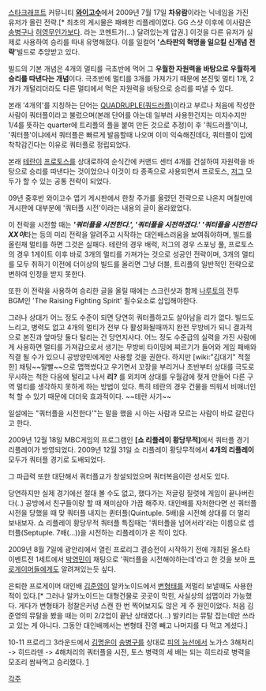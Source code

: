[[스타크래프트]] 커뮤니티 '''[[와이고수]]'''에서 2009년 7월 17일 '''차유람'''이라는 닉네임을 가진 유저가 올린 전략.[* 최초의 게시물은 패배한 리플레이였다. GG 스샷 이후에 이사람은 [[송병구]]나 [[허영무]]인가보다. 라는 코멘트가(...) 달려있는게 압권.] 이것을 다른 유저가 실제로 사용하여 승리를 따내 유명해졌다. 이를 일컬어 ''''스타판의 혁명을 일으킬 신개념 전략''''빌드로 추앙받고 있다.

빌드의 기본 개념은 4개의 멀티를 극초반에 먹어 그 '''우월한 자원력을 바탕으로 우월하게 승리를 따낸다는 개념'''이다. 극초반에 멀티를 3개를 가져가기 때문에 본진및 멀티 1개, 2개가 개털리더라도 다른 멀티에서 먹은 자원력을 바탕으로 승리를 따낼 수 있다. 

본래 '4개의'를 지칭하는 단어는 [http://en.wikipedia.org/wiki/Tuple QUADRUPLE(쿼드러플)]이라고 부르나 처음에 작성한 사람이 쿼터플이라고 불렀으며(본래 단어를 아는데 일부러 사용한건지는 미지수지만 1/4를 뜻하는 quarter에 트리플의 플을 붙여 만든 것으로 추정)이 후 '쿼드러플'이냐, '쿼터플'이냐에서 쿼터플은 빠르게 발음할때 나오며 이미 익숙해진데다, 쿼터플이 입에 착착감긴다는 이유로 쿼터플로 정립되었다.

본래 [[테란]]이 [[프로토스]]를 상대로하여 순식간에 커맨드 센터 4개를 건설하여 자원력을 바탕으로 승리를 따낸다는 것이었으나 이것이 타 종족으로 사용되면서 프로토스, [[저그]] 모두가 할 수 있는 공통 전략이 되었다.

09년 중후반 와이고수 엽기 게시판에서 한창 주가를 올렸던 전략으로 나온지 며칠만에 게시판에 대부분에 '쿼터플 시전'이라는 내용의 글이 올라왔었다.

이 전락을 시전할 때는 ''''''쿼터플을 시전한다.', '쿼터플을 시전하겠다.' '쿼터플을 시전한다 XX야'''''라는 등의 미리 전략을 알려주고 시작하는 대인배스러움을 보여줘야하며, 빌드를 올린채 멀티를 하면 그것은 실패다. 테란의 경우 배럭, 저그의 경우 스포닝 풀, 프로토스의 경우 1게이트 이후 바로 3개의 멀티를 가져가는 것으로 성공인 전략이며, 3개의 멀티를 모두 취하기 이전에 더이상의 빌드를 올리면 그냥 더블, 트리플의 일반적인 전략으로 변하여 인정을 받지 못한다.

또한 이 전략을 사용하여 승리한 글을 올릴 때에는 스크린샷과 함께 [[나루토]]의 전투 BGM인 'The Raising Fighting Spirit' 필수요소로 삽입해야한다.

그러나 상대가 어느 정도 수준이 되면 당연히 쿼터플하고도 살아남을 리가 없다. 빌드도 느리고, 병력도 없고 4개의 멀티가 전부 다 활성화될때까지 완전 무방비가 되니 결과적으로 본진과 앞마당 둘다 털리는 건 당연지사다. 어느 정도 수준급의 실력을 가진 사람에게 사용하면 멀티를 가져감으로서 생기는 무방비 타이밍에 찌르기가 들어와 게임 패배와 직결 될 수가 있으니 공방양민에게만 사용할 것을 권한다. 하지만 [wiki:"김대기" 적절한] 채팅~~말빨~~으로 맵핵썼다고 우기면서 꼬장을 부리거나 초반부터 상대를 극도로 무시하는 척한 다음에 털리고 나서 '''리?''' 를 외치며 상대를 우월감에 젖게 만들어 다른 구역 멀티를 생각하지 못하게 하는 방법이 있다. 특히 테란의 경우 건물을 띄워서 비매너인 척 할 수 있기 때문에 더더욱 효과적이다. ~~테란 사기~~

일설에는 "쿼터플을 시전한다'"는 말을 했을 시 아는 사람과 모르는 사람이 바로 갈린다고 한다.

2009년 12월 18일 MBC게임의 프로그램인 '''[쇼 리플레이 황당무적]'''에서 쿼터플 경기 리플레이가 방영되었다. 2009년 12월 31일 쇼 리플레이 황당무적에서 '''4개의 리플레이''' 모두가 쿼터플 경기로 도배되었다.

그 파급력 또한 대단해서 쿼터플교가 창설되었으며 쿼터복음이란 성서도 있다.

당연하지만 실제 경기에선 절대 볼 수도 없고, 했다가는 저글링 질럿에 게임이 끝나버린다(..) 공방에서 친구들이랑 할 때 재미삼아 가끔 해주자. 대인배를 자처한다면 선 쿼터플 시전을 당했을 때 맞 쿼터플 내지는 퀸터플(Quintuple. 5배)을 시전해 상대를 더 멀리 보내보자. 쇼 리플레이 황당무적 쿼터플 특집때는 '쿼터플을 넘어서라'라는 이름으로 셉터플(Septuple. 7배(...))을 시전하는 리플레이가 온 적이 있다.

2009년 8월 7일에 광안리에서 열린 프로리그 결승전이 시작하기 전에 개최된 올스타 이벤트전 1세트에서 [[박영민]]이 채팅으로 '쿼터플을 시전해야하는데'라고 한 것을 보아 [[프로게이머]]들에게도 알려져있는듯 싶다.

은퇴한 프로게이머 대인배 [[김준영]]이 알카노이드에서 [[변형태]]를 저멀리 보낼때도 사용한적이 있다.[* 그러나 알카노이드는 대형건물로 곳곳이 막힌, 사실상의 섬맵이라 가능했다. 게다가 변형태가 정찰은커녕 스캔 한 번 찍어보지도 않은 게 주 원인이었다. 처음 김준영의 뮤탈을 봤을 때는 이미 2/2업이 끝난 상태였다(...) 발키리는 뮤탈 잡는데만 쓰라고 있는 게 아니다. 그동안 대인배께서는 변형태 진영 빼고 나머지를 다 먹고 계셨다.]

10-11 프로리그 3라운드에서 [[김명운]]이 [[송병구]]를 상대로 [[피의 능선]]에서 노가스 3해처리 -> 히드라덴 -> 4해처리의 쿼터플을 시전, 토스 병력의 세 배는 되는 히드라로 병력을 모조리 쌈싸먹고 승리했다. [http://tvpot.daum.net/clip/ClipView.do?clipid=30561023&q=%EA%B9%80%EB%AA%85%EC%9A%B4+%EC%86%A1%EB%B3%91%EA%B5%AC]


[[각주]]
